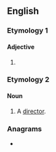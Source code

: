 {{also|Sterner}}
==English==

===Etymology 1===
{{suffix|en|stern|er}}

====Adjective====
{{head|en|comparative adjective}}

# {{en-comparative of|stern}}

===Etymology 2===
{{suffix|en|stern|er}}

====Noun====
{{en-noun}}

# {{lb|en|obsolete|rare}} A [[director]].
#: {{rfquotek|Dr. R. Clerke}}

{{Webster 1913}}

===Anagrams===
* {{anagrams|en|a=eenrrst|renters|rerents}}